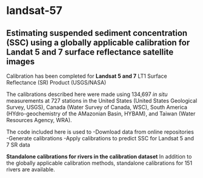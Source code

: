 # landsat-57 #
## Estimating suspended sediment concentration (SSC) using a globally applicable calibration for Landat 5 and 7 surface reflectance satellite images ##

Calibration has been completed for **Landsat 5 and 7** LT1 Surface Reflectance (SR) Product (USGS/NASA)

The calibrations described here were made using 134,697 *in situ* measurements at 727 stations in the United States (United States Geological Survey, USGS), Canada (Water Survey of Canada, WSC), South America (HYdro-geochemistry of the AMazonian Basin, HYBAM), and Taiwan (Water Resources Agency, WRA). 

The code included here is used to 
  -Download data from online repositories
  -Generate calibrations
  -Apply calibrations to predict SSC for Landsat 5 and 7 SR data
  
**Standalone calibrations for rivers in the calibration dataset**
In addition to the globally applicable calibration methods, standalone calibrations for 151 rivers are available.

